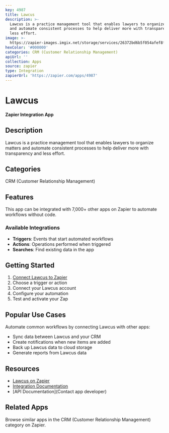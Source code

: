 ```yaml
---
key: 4987
title: Lawcus
description: >-
  Lawcus is a practice management tool that enables lawyers to organize matters
  and automate consistent processes to help deliver more with transparency and
  less effort.
image: >-
  https://zapier-images.imgix.net/storage/services/26372bd6b5f054afef8fa19cea080f45.png?auto=format%2Ccompress&ixlib=python-3.0.0&q=50
hexColor: '#000000'
categories: CRM (Customer Relationship Management)
apiUrl: ''
collection: Apps
source: zapier
type: Integration
zapierUrl: 'https://zapier.com/apps/4987'
---
```

# Lawcus

**Zapier Integration App**

## Description

Lawcus is a practice management tool that enables lawyers to organize matters and automate consistent processes to help deliver more with transparency and less effort.

## Categories

CRM (Customer Relationship Management)

## Features

This app can be integrated with 7,000+ other apps on Zapier to automate workflows without code.

### Available Integrations

- **Triggers**: Events that start automated workflows
- **Actions**: Operations performed when triggered
- **Searches**: Find existing data in the app

## Getting Started

1. [Connect Lawcus to Zapier](https://zapier.com/apps/4987)
2. Choose a trigger or action
3. Connect your Lawcus account
4. Configure your automation
5. Test and activate your Zap

## Popular Use Cases

Automate common workflows by connecting Lawcus with other apps:

- Sync data between Lawcus and your CRM
- Create notifications when new items are added
- Back up Lawcus data to cloud storage
- Generate reports from Lawcus data

## Resources

- [Lawcus on Zapier](https://zapier.com/apps/4987)
- [Integration Documentation](https://zapier.com/apps/4987/integrations)
- [API Documentation](Contact app developer)

## Related Apps

Browse similar apps in the CRM (Customer Relationship Management) category on Zapier.
